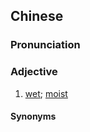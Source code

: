{{also|湿坺坺}}
==Chinese==
{{zh-forms|s=湿坺坺|t2=溼坺坺}}

===Pronunciation===
{{zh-pron
|c=sap1 pet6 pet6
|cat=a
}}

===Adjective===
{{zh-adj}}

# {{lb|zh|Cantonese}} [[wet]]; [[moist]]

====Synonyms====
{{zh-dial|濕乎乎}}